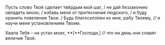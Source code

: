 Пусть слово Твоё сделает твёрдым мой шаг, / не дай беззаконию овладеть мною; / избавь меня от притеснения людского, / и буду хранить повеления Твои. / Будь благоскло́нен ко мне, рабу Твоему, // и научи меня установлениям Твоим.

Хвала Тебе – на устах моих, **[**Господи,<R>]</R> // что ни день они славят величие Твоё.
